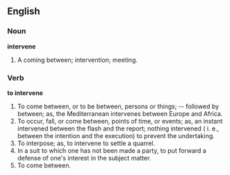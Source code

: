 ==English==

===Noun===

'''intervene'''

#A coming between; intervention; meeting.

===Verb===

'''to intervene'''

#To come between, or to be between, persons or things; -- followed by between; as, the Mediterranean intervenes between Europe and Africa.
#To occur, fall, or come between, points of time, or events; as, an instant intervened between the flash and the report; nothing intervened ( i. e., between the intention and the execution) to prevent the undertaking.
#To interpose; as, to intervene to settle a quarrel.
#In a suit to which one has not been made a party, to put forward a defense of one's interest in the   subject matter.
#To come between.